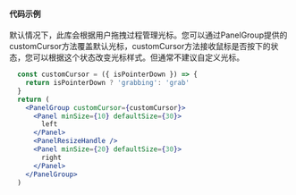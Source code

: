 
#### 代码示例

默认情况下，此库会根据用户拖拽过程管理光标。您可以通过PanelGroup提供的customCursor方法覆盖默认光标，customCursor方法接收鼠标是否按下的状态，您可以根据这个状态改变光标样式。但通常不建议自定义光标。

<CustomCursorDemo />

```jsx
  const customCursor = ({ isPointerDown }) => {
    return isPointerDown ? 'grabbing': 'grab'
  }
  return (
    <PanelGroup customCursor={customCursor}>
      <Panel minSize={10} defaultSize={30}>
        left
      </Panel>
      <PanelResizeHandle />
      <Panel minSize={20} defaultSize={30}>
        right
      </Panel>
    </PanelGroup>
  )
```





